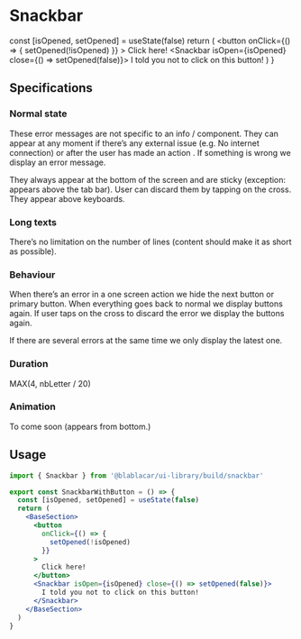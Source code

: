 

<Meta title="Snackbar" />

# **Snackbar**

  const [isOpened, setOpened] = useState(false)
  return (
    <BaseSection>
      <button
        onClick={() => {
          setOpened(!isOpened)
        }}
      >
        Click here!
      </button>
      <Snackbar isOpen={isOpened} close={() => setOpened(false)}>
        I told you not to click on this button!
      </Snackbar>
    </BaseSection>
  )
}

<Preview>
  <Story name="Default">
    <SnackbarWithButton />
  </Story>
</Preview>

## Specifications

### Normal state

These error messages are not specific to an info / component.
They can appear at any moment if there’s any external issue (e.g. No internet connection) or after the user has made an action . If something is wrong we display an error message.

They always appear at the bottom of the screen and are sticky (exception: appears above the tab bar). User can discard them by tapping on the cross.
They appear above keyboards.

### Long texts

There’s no limitation on the number of lines (content should make it as short as possible).

### Behaviour

When there’s an error in a one screen action we hide the next button or primary button.
When everything goes back to normal we display buttons again.
If user taps on the cross to discard the error we display the buttons again.

If there are several errors at the same time we only display the latest one.

### Duration

MAX(4, nbLetter / 20)

### Animation

To come soon (appears from bottom.)

## Usage

```jsx
import { Snackbar } from '@blablacar/ui-library/build/snackbar'

export const SnackbarWithButton = () => {
  const [isOpened, setOpened] = useState(false)
  return (
    <BaseSection>
      <button
        onClick={() => {
          setOpened(!isOpened)
        }}
      >
        Click here!
      </button>
      <Snackbar isOpen={isOpened} close={() => setOpened(false)}>
        I told you not to click on this button!
      </Snackbar>
    </BaseSection>
  )
}
```

<Props of={Snackbar} />

